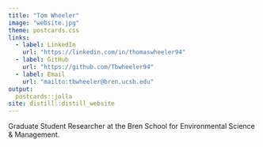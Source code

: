 ```yaml
---
title: "Tom Wheeler"
image: "website.jpg"
theme: postcards.css
links:
  - label: LinkedIn
    url: "https://linkedin.com/in/thomaswheeler94"
  - label: GitHub
    url: "https://github.com/Tbwheeler94"
  - label: Email
    url: "mailto:tbwheeler@bren.ucsb.edu"
output:
  postcards::jolla
site: distill::distill_website
---
```

 
Graduate Student Researcher at the Bren School for Environmental Science & Management.

